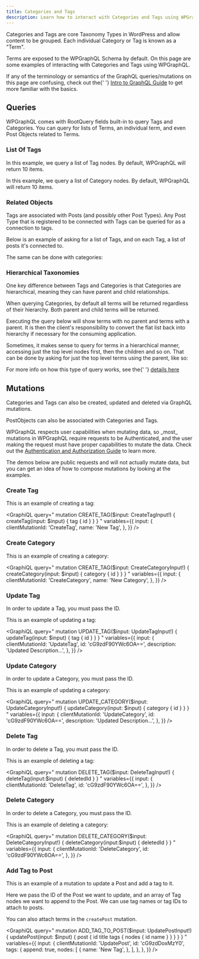 ```yaml
---
title: Categories and Tags
description: Learn how to interact with Categories and Tags using WPGraphQL
---
```



Categories and Tags are core Taxonomy Types in WordPress and allow content to be grouped. Each
individual Category or Tag is known as a "Term".

Terms are exposed to the WPGraphQL Schema by default. On this page are some examples of
interacting with Categories and Tags using WPGraphQL.

<Note type="warning">
  If any of the terminology or semantics of the GraphQL queries/mutations on
  this page are confusing, check out the{' '}
  <a href="/getting-started/intro-to-graphql">Intro to GraphQL Guide</a> to get
  more familiar with the basics.
</Note>

## Queries

WPGraphQL comes with RootQuery fields built-in to query Tags and Categories. You can query for
lists of Terms, an individual term, and even Post Objects related to Terms.

### List Of Tags

In this example, we query a list of Tag nodes. By default, WPGraphQL will return 10 items.

<GraphiQL
  query="
    query GET_TAGS {
      tags {
        edges {
          node {
            id
            databaseId
            name
          }
        }
      }
    }
    "
/>

In this example, we query a list of Category nodes. By default, WPGraphQL will return 10 items.

<GraphiQL
  query="
    query GET_CATEGORIES {
      categories {
        edges {
          node {
            id
            databaseId
            name
          }
        }
      }
    }
    "
/>

### Related Objects

Tags are associated with Posts (and possibly other Post Types). Any Post Type that is registered to
be connected with Tags can be queried for as a connection to tags.

Below is an example of asking for a list of Tags, and on each Tag, a list of posts it's connected to.

<GraphiQL
  query="
    query GET_TAGS {
      tags {
        edges {
          node {
            id
            databaseId
            name
            posts {
              nodes {
                id
                title
                date
              }
            }
          }
        }
      }
    }
    "
/>

The same can be done with categories:

<GraphiQL
  query="
    query GET_CATEGORIES {
      categories {
        edges {
          node {
            id
            databaseId
            name
            posts {
              nodes {
                id
                title
                date
              }
            }
          }
        }
      }
    }
    "
/>

### Hierarchical Taxonomies

One key difference between Tags and Categories is that Categories are hierarchical, meaning they can
have parent and child relationships.

When querying Categories, by default all terms will be returned regardless of their hierarchy.
Both parent and child terms will be returned.

Executing the query below will show terms with no parent and terms with a parent. It is then the
client's responsibility to convert the flat list back into hierarchy if necessary for the consuming
application.

<GraphiQL
  query="
    query GET_CATEGORIES {
      categories {
        edges {
          node {
            id
            databaseId
            name
            parentId
          }
        }
      }
    }
    "
/>

Sometimes, it makes sense to query for terms in a hierarchical manner, accessing just the top level
nodes first, then the children and so on. That can be done by asking for just the top level terms
using the parent, like so:

<GraphiQL
  query="
    query GET_CATEGORIES {
      categories (where: { parent: 0 }) {
        edges {
          node {
            id
            databaseId
            name
            parentDatabaseId
            children {
                nodes {
                    id
                    databaseId
                    name
                    parentDatabaseId
                }
            }
          }
        }
      }
    }
    "
/>

<Note title="More info on this feature" type="warning">
  For more info on how this type of query works, see the{' '}
  <a href="https://github.com/wp-graphql/wp-graphql/pull/387">details here</a>
</Note>

## Mutations

Categories and Tags can also be created, updated and deleted via GraphQL mutations.

PostObjects can also be associated with Categories and Tags.

<Note title="Mutations and Auth" type="info">
WPGraphQL respects user capabilities when mutating data, so _most_ mutations in WPGraphQL require
requests to be Authenticated, and the user making the request must have proper capabilities to mutate
the data. Check out the <a href="/guides/authentication-and-authorization">Authentication
and Authorization Guide</a> to learn more.

The demos below are public requests and will not actually mutate data, but you can get an idea of how
to compose mutations by looking at the examples.

</Note>

### Create Tag

This is an example of creating a tag:

<GraphiQL
  query="
    mutation CREATE_TAG($input: CreateTagInput!) {
      createTag(input: $input) {
        tag {
          id
        }
      }
    }
    "
  variables={{
    input: {
      clientMutationId: 'CreateTag',
      name: 'New Tag',
    },
  }}
/>

### Create Category

This is an example of creating a category:

<GraphiQL
  query="
    mutation CREATE_TAG($input: CreateCategoryInput!) {
      createCategory(input: $input) {
        category {
          id
        }
      }
    }
    "
  variables={{
    input: {
      clientMutationId: 'CreateCategory',
      name: 'New Category',
    },
  }}
/>

### Update Tag

In order to update a Tag, you must pass the ID.

This is an example of updating a tag:

<GraphiQL
  query="
    mutation UPDATE_TAG($input: UpdateTagInput!) {
      updateTag(input: $input) {
        tag {
          id
        }
      }
    }
    "
  variables={{
    input: {
      clientMutationId: 'UpdateTag',
      id: 'cG9zdF90YWc6OA==',
      description: 'Updated Description...',
    },
  }}
/>

### Update Category

In order to update a Category, you must pass the ID.

This is an example of updating a category:

<GraphiQL
  query="
    mutation UPDATE_CATEGORY($input: UpdateCategoryInput!) {
      updateCategory(input: $input) {
        category {
          id
        }
      }
    }
    "
  variables={{
    input: {
      clientMutationId: 'UpdateCategory',
      id: 'cG9zdF90YWc6OA==',
      description: 'Updated Description...',
    },
  }}
/>

### Delete Tag

In order to delete a Tag, you must pass the ID.

This is an example of deleting a tag:

<GraphiQL
  query="
    mutation DELETE_TAG($input: DeleteTagInput!) {
      deleteTag(input:$input) {
        deletedId
      }
    }
    "
  variables={{
    input: {
      clientMutationId: 'DeleteTag',
      id: 'cG9zdF90YWc6OA==',
    },
  }}
/>

### Delete Category

In order to delete a Category, you must pass the ID.

This is an example of deleting a category:

<GraphiQL
  query="
    mutation DELETE_CATEGORY($input: DeleteCategoryInput!) {
      deleteCategory(input:$input) {
        deletedId
      }
    }
    "
  variables={{
    input: {
      clientMutationId: 'DeleteCategory',
      id: 'cG9zdF90YWc6OA==',
    },
  }}
/>

### Add Tag to Post

This is an example of a mutation to update a Post and add a tag to it.

Here we pass the ID of the Post we want to update, and an array of Tag nodes we
want to append to the Post. We can use tag names or tag IDs to attach to posts.

You can also attach terms in the `createPost` mutation.

<GraphiQL
  query="
    mutation ADD_TAG_TO_POST($input: UpdatePostInput!) {
      updatePost(input: $input) {
        post {
          id
          title
          tags {
            nodes {
              id
              name
            }
          }
        }
      }
    }
    "
  variables={{
    input: {
      clientMutationId: 'UpdatePost',
      id: 'cG9zdDoxMzY0',
      tags: {
        append: true,
        nodes: [
          {
            name: 'New Tag',
          },
        ],
      },
    },
  }}
/>
